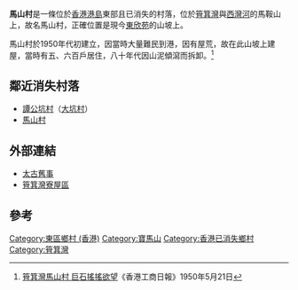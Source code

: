 {{Notability Unreferenced|time=2015-04-13T05:52:53+00:00}}
'''馬山村'''是一條位於[[香港|香港]][[香港島|港島]]東部且已消失的村落，位於[[筲箕灣|筲箕灣]]與[[西灣河|西灣河]]的馬鞍山上，故名馬山村，正確位置是現今[[東欣苑|東欣苑]]的山坡上。

馬山村於1950年代初建立，因當時大量難民到港，因有屋荒，故在此山坡上建屋，當時有五、六百戶居住，八十年代因山泥傾瀉而拆卸。<ref>[https://mmis.hkpl.gov.hk/coverpage/-/coverpage/view?_coverpage_WAR_mmisportalportlet_actual_q=%28%20%28%20%2Bfulltext%3A%28%E9%A6%AC%E5%B1%B1%E6%9D%91%29%29%29%20AND+%28%20verbatim_dc.category.category%3A%28%22Newspaper\%20and\%20Serial%22%29%29&_coverpage_WAR_mmisportalportlet_sort_field=score&p_r_p_-1078056564_c=QF757YsWv5%2Bh5KT9sfcXnBD69qPJR0U2&_coverpage_WAR_mmisportalportlet_sort_order=desc&_coverpage_WAR_mmisportalportlet_o=1&_coverpage_WAR_mmisportalportlet_hsf=%E9%A6%AC%E5%B1%B1%E6%9D%91 筲箕灣馬山村 巨石搖搖欲望]《香港工商日報》1950年5月21日</ref>

==鄰近消失村落==
*[[譚公坑村|譚公坑村]]（[[大坑村|大坑村]]）
*[[馬山村|馬山村]]

==外部連結==
*[http://old.mingpaoweekly.com/easyview/content.php?type=2&section=2389&id=1408605408408 太古舊事]{{dead link|date=2018年2月 |bot=InternetArchiveBot |fix-attempted=yes }}
*[https://web.archive.org/web/20150924030713/http://www.hkmemory.hk/collections/public_housing/all_items/images/201307/t20130702_61650_cht.html 筲箕灣寮屋區]

==參考==
{{reflist}}

[[Category:東區鄉村_(香港)|Category:東區鄉村 (香港)]]
[[Category:寶馬山|Category:寶馬山]]
[[Category:香港已消失鄉村|Category:香港已消失鄉村]]
[[Category:筲箕灣|Category:筲箕灣]]